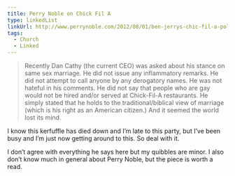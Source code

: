 ```yaml
---
title: Perry Noble on Chick Fil A
type: linkedList
linkUrl: http://www.perrynoble.com/2012/08/01/ben-jerrys-chic-fil-a-political-correctness/
tags:
  - Church
  - Linked
---
```


> Recently Dan Cathy (the current CEO) was asked about his stance on same sex marriage. He did not issue any inflammatory remarks. He did not attempt to call anyone by any derogatory names. He was not hateful in his comments. He did not say that people who are gay would not be hired and/or served at Chick-Fil-A restaurants. He simply stated that he holds to the traditional/biblical view of marriage (which is his right as an American citizen.) And it seemed the world lost its mind.

I know this kerfuffle has died down and I’m late to this party, but I’ve been busy and I’m just now getting around to this. So deal with it.

I don’t agree with everything he says here but my quibbles are minor. I also don’t know much in general about Perry Noble, but the piece is worth a read.
